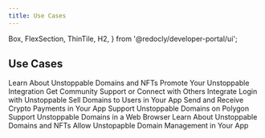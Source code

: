 ```yaml
---
title: Use Cases
---
```


  Box,
  FlexSection,
  ThinTile,
  H2,
} from '@redocly/developer-portal/ui';

<H2>Use Cases</H2>
<Box my={25}>
  <FlexSection justifyContent="space-around" flexWrap="wrap">
    <ThinTile to="unstoppable-nft-domains.md" bgColor="#4d4b99" color="#fff" textAlign="left">
    Learn About Unstoppable Domains and NFTs
    </ThinTile>
    <ThinTile to="promote-ud-integration.md" bgColor="#4d4b99" color="#fff" textAlign="left">
    Promote Your Unstoppable Integration
    </ThinTile>
    <ThinTile to="get-community-support.md" bgColor="#4d4b99" color="#fff" textAlign="left">
    Get Community Support or Connect with Others
    </ThinTile>
    <ThinTile to="integrate-login-auth-server.md" bgColor="#4d4b99" color="#fff" textAlign="left">
    Integrate Login with Unstoppable
    </ThinTile>
    <ThinTile to="sell-domains-users.md" bgColor="#4d4b99" color="#fff" textAlign="left">
    Sell Domains to Users in Your App
    </ThinTile>
    <ThinTile to="send-receive-crypto-app.md" bgColor="#4d4b99" color="#fff" textAlign="left">
    Send and Receive Crypto Payments in Your App
    </ThinTile>
    <ThinTile to="support-polygon.md" bgColor="#4d4b99" color="#fff" textAlign="left">
    Support Unstoppable Domains on Polygon
    </ThinTile>
    <ThinTile to="support-ud-browser.md" bgColor="#4d4b99" color="#fff" textAlign="left">
    Support Unstoppable Domains in a Web Browser
    </ThinTile>
    <ThinTile to="unstoppable-nft-domains.md" bgColor="#4d4b99" color="#fff" textAlign="left">
    Learn About Unstoppable Domains and NFTs
    </ThinTile>
    <ThinTile to="users-manage-domains.md" bgColor="#4d4b99" color="#fff" textAlign="left">
    Allow Unstopapble Domain Management in Your App
    </ThinTile>
  </FlexSection>
</Box>
